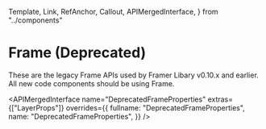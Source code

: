 <!-- 👋 Editing this file? Need help? → https://github.com/framer/api-docs/blob/master/CONTRIBUTING.md -->

  Template,
  Link,
  RefAnchor,
  Callout,
  APIMergedInterface,
} from "../components"


# Frame (Deprecated) <RefAnchor name="DeprecatedFrame" />

<Callout>

These are the legacy Frame APIs used by Framer Libary v0.10.x and earlier. All new code components should be using <Link href="/pages/frame.mdx">Frame</Link>.

</Callout>

<APIMergedInterface
  name="DeprecatedFrameProperties"
  extras={["LayerProps"]}
  overrides={{
    fullname: "DeprecatedFrameProperties",
    name: "DeprecatedFrameProperties",
  }}
/>
